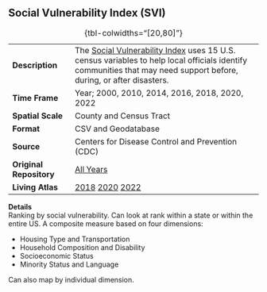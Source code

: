## Social Vulnerability Index (SVI)

|                         |                                                                                                                                                                                                                                                       |
|------------------|------------------------------------------------------|
| **Description**         | The [Social Vulnerability Index](https://www.atsdr.cdc.gov/placeandhealth/svi/index.html) uses 15 U.S. census variables to help local officials identify communities that may need support before, during, or after disasters.                        |
| **Time Frame**          | Year; 2000, 2010, 2014, 2016, 2018, 2020, 2022                                                                                                                                                                                                        |
| **Spatial Scale**       | County and Census Tract                                                                                                                                                                                                                               |
| **Format**              | CSV and Geodatabase                                                                                                                                                                                                                                   |
| **Source**              | Centers for Disease Control and Prevention (CDC)                                                                                                                                                                                                      |
| **Original Repository** | [All Years](https://www.atsdr.cdc.gov/place-health/php/svi/svi-data-documentation-download.html)                                                                                                                                                      |
| **Living Atlas**        | [2018](https://www.arcgis.com/home/item.html?id=cbd68d9887574a10bc89ea4efe2b8087) [2020](https://www.arcgis.com/home/item.html?id=05709059044243ae9b42f469f0e06642) [2022](https://www.arcgis.com/home/item.html?id=414c0b43a0ec4adc829d5815bc621750) |

: {tbl-colwidths="\[20,80\]"}

**Details**\
Ranking by social vulnerability. Can look at rank within a state or within the entire US. A composite measure based on four dimensions:

-   Housing Type and Transportation
-   Household Composition and Disability
-   Socioeconomic Status
-   Minority Status and Language

Can also map by individual dimension.